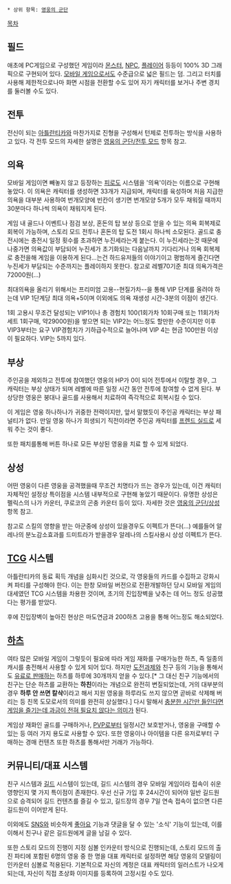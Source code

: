  * 상위 항목: [[영웅의 군단]]

[[목차]]

== 필드 ==
애초에 PC게임으로 구성했던 게임이라 [[몬스터]], [[NPC]], [[플레이어]] 등등이 100% 3D 그래픽으로 구현되어 있다. [[모바일 게임]]으로서도 수준급으로 넓은 필드는 덤. 그리고 터치를 사용해 제한적으로나마 화면 시점을 전환할 수도 있어 자기 캐릭터를 보거나 주변 경치를 둘러볼 수도 있다.


== 전투 ==
전신이 되는 [[아틀란티카]]와 마찬가지로 진형을 구성해서 턴제로 전투하는 방식을 사용하고 있다. 각 전투 모드의 자세한 설명은 [[영웅의 군단/전투 모드]] 항목 참고.


== 의욕 ==
모바일 게임이면 빼놓지 않고 등장하는 [[피로도]] 시스템을 '의욕'이라는 이름으로 구현해 놓았다. 이 의욕은 캐릭터를 생성하면 33개가 지급되며, 캐릭터를 육성하며 처음 지급한 의욕을 대부분 사용하여 번개모양에 빈칸이 생기면 번개모양 5개가 모두 채워질 때까지 30분마다 하나씩 의욕이 채워지게 된다.

게임 내 골드나 이벤트나 점검 보상, 혼돈의 탑 보상 등으로 얻을 수 있는 의욕 회복제로 회복이 가능하며, 스토리 모드 전투나 혼돈의 탑 도전 1회시 하나씩 소모된다. 골드로 충전시에는 충전시 일정 횟수를 초과하면 누진세라는게 붙는다. 이 누진세라는것 때문에 나중가면 의욕값이 부담되어 누진세가 초기화되는 다음날까지 기다리거나 의욕 회복제로 충전을해 게임을 이용하게 된다...는건 하드유저들의 이야기이고 평범하게 즐긴다면 누진세가 부담되는 수준까지는 플레이하지 못한다. 참고로 레벨70기준 최대 의욕가격은 72000원(...)

최대의욕을 올리기 위해서는 프리미엄 고용--현질가차--을 통해 VIP 단계를 올려야 하는데 VIP 1단계당 최대 의욕+5이며 이외에도 의욕 재생성 시간-3분의 이점이 생긴다.

1회 고용시 무조건 달성되는 VIP1이나 총 경험치 100(1회가차 10회구매 또는 11회가차세트 1회구매, 약29000원)을 쌓으면 되는 VIP2는 어느정도 할만한 수준이지만 이후 VIP3부터는 요구 VIP경험치가 기하급수적으로 늘어나며 VIP 4는 현금 100만원 이상이 필요하다. VIP는 5까지 있다.

== 부상 ==
주인공을 제외하고 전투에 참여했던 영웅의 HP가 0이 되어 전투에서 이탈할 경우, 그 캐릭터는 부상 상태가 되며 레벨에 따른 일정 시간 동안 전투에 참여할 수 없게 된다. 부상당한 영웅은 붕대나 골드를 사용해서 치료하여 즉각적으로 회복시킬 수 있다. 

이 게임은 영웅 하나하나가 귀중한 전력이지만, 앞서 말했듯이 주인공 캐릭터는 부상 패널티가 없다. 만일 영웅 하나가 희생되기 직전이라면 주인공 캐릭터를 [[프렌드 실드]]로 세워 주는 것이 좋다.

또한 패치를통해 버튼 하나로 모든 부상된 영웅을 치료 할 수 있게 되었다.


== 상성 ==
어떤 영웅이 다른 영웅을 공격했을때 무조건 치명타가 뜨는 경우가 있는데, 이건 캐릭터 자체적인 설정상 특이점을 시스템 내부적으로 구현해 놓았기 때문이다. 유명한 상성은 펠릭스의 나가 카운터, 쿠로코의 곤충 카운터 등이 있다. 자세한 것은 [[영웅의 군단/상성]] 항목 참고.

참고로 스킬의 영향을 받는 아군중에 상성이 있을경우도 이펙트가 뜬다(...) 예를들어 알레나의 분노감소효과를 드미트라가 받을경우 알레나의 스킬사용시 상성 이펙트가 뜬다.

== [[트레이딩 카드 게임|TCG]] 시스템 ==
아틀란티카의 동료 획득 개념을 심화시킨 것으로, 각 영웅들의 카드를 수집하고 강화시켜 파티를 구성해야 한다. 이는 한창 모바일 버전으로 전환개발하던 당시 모바일 게임의 대세였던 TCG 시스템을 차용한 것이며, 초기의 진입장벽을 낮추는 데 어느 정도 성공했다는 평가를 받았다.

후에 진입장벽이 높아진 현상은 마도연금과 200하츠 고용을 통해 어느정도 해소되었다.


== [[부분유료화|하츠]] ==
여타 많은 모바일 게임이 그렇듯이 필요에 따라 게임 재화를 구매가능한 하츠, 즉 일종의 캐시를 충전해서 사용할 수 있게 되어 있다. 하지만 [[도전과제]]와 친구 등의 기능을 통해서도 [[온라인 게임/부분유료|유료로 판매하는]] 하츠를 하루에 30개까지 얻을 수 있다.[* 그 대신 친구 기능에서의 친구는 단순 하츠를 교환하는 '''하친'''이라는 개념으로 완전히 변질되었는데, 거의 대부분의 경우 '''하루 안 쓰면 칼삭'''이라고 해서 지원 영웅을 하루라도 쓰지 않으면 곧바로 삭제해 버리는 등 친목 도모로서의 의미를 완전히 상실했다.] 다시 말해서 [[함대 컬렉션| 충분한 시간만 들인다면 게임을 즐기는데 과금이 전혀 필요치 않다는 의미]]가 된다. 

게임상 재화인 골드를 구매하거나, [[PVP]]로부터 일정시간 보호받거나, 영웅을 구매할 수 있는 등 여러 가지 용도로 사용할 수 있다. 또한 영웅이나 아이템을 다른 유저로부터 구매하는 경매 컨텐츠 또한 하츠를 통해서만 거래가 가능하다.


== 커뮤니티/대표 시스템 ==
친구 시스템과 [[길드]] 시스템이 있는데, 길드 시스템의 경우 모바일 게임이라 접속이 쉬운 영향인지 몇 가지 특이점이 존재한다. 우선 신규 가입 후 24시간이 되어야 일반 길드원으로 승격되어 길드 컨텐츠를 즐길 수 있고, 길드장의 경우 7일 연속 접속이 없으면 다른 길드원이 이어받게 된다. 

이외에도 [[SNS]]와 비슷하게 [[좋아요]] 기능과 댓글을 달 수 있는 '소식' 기능이 있는데, 이를 이해서 친구나 같은 길드원에게 글을 남길 수 있다.

또한 스토리 모드의 진행이 지정 심볼 인카운터 방식으로 진행되는데, 스토리 모드의 출진 파티에 포함된 6명의 영웅 중 한 명을 대표 캐릭터로 설정하면 해당 영웅의 모델링이 인카운터 심볼로 적용된다. 기본적으로 자신의 계정은 대표 캐릭터의 일러스트가 나오게 되는데, 자신이 직접 초상화 이미지를 등록하여 고정시킬 수도 있다.


